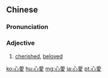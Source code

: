 {{also|心爱}}
==Chinese==
{{zh-forms|s=心爱}}

===Pronunciation===
{{zh-pron
|m=xīn'ài
|c=sam1 oi3
|h=pfs=sîm-oi
|mn=sim-ài
|cat=a
}}

===Adjective===
{{zh-adj}}

# [[cherished]], [[beloved]]

[[ko:心愛]]
[[hu:心愛]]
[[mg:心愛]]
[[ja:心愛]]
[[pt:心愛]]